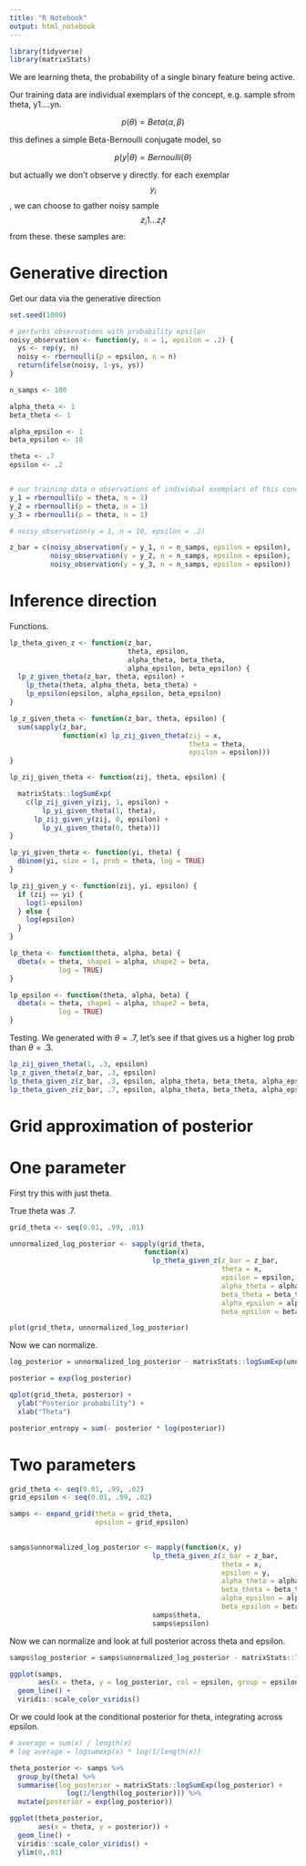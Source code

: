 ```yaml
---
title: "R Notebook"
output: html_notebook
---
```



```r
library(tidyverse)
library(matrixStats)
```
We are learning theta, the probability of a single binary feature being active. 


Our training data are individual exemplars of the concept, e.g. sample sfrom theta, y1....yn. 

$$ p(\theta) = Beta(\alpha, \beta) $$

this defines a simple Beta-Bernoulli conjugate model, so 

$$p(y | \theta) = Bernoulli(\theta)$$

but actually we don't observe y directly. for each exemplar $$y_i$$, we can choose to gather noisy sample $$z_i1...z_it$$ from these. these samples are: 

\begin{equation}
p(z_{ij} | y_i) = 
\begin{cases}
    \epsilon, & \text{for } y_i = 0 \\
    1-\epsilon, & \text{for } y_i = 1. \\
\end{cases}
\end{equation}


# Generative direction
Get our data via the generative direction

```r
set.seed(1000)

# perturbs observations with probability epsilon
noisy_observation <- function(y, n = 1, epsilon = .2) {
  ys <- rep(y, n)
  noisy <- rbernoulli(p = epsilon, n = n)
  return(ifelse(noisy, 1-ys, ys))
}

n_samps <- 100

alpha_theta <- 1
beta_theta <- 1

alpha_epsilon <- 1
beta_epsilon <- 10

theta <- .7
epsilon <- .2


# our training data n observations of individual exemplars of this concept y 
y_1 = rbernoulli(p = theta, n = 1)
y_2 = rbernoulli(p = theta, n = 1)
y_3 = rbernoulli(p = theta, n = 1)

# noisy_observation(y = 1, n = 10, epsilon = .2)

z_bar = c(noisy_observation(y = y_1, n = n_samps, epsilon = epsilon),
          noisy_observation(y = y_2, n = n_samps, epsilon = epsilon),
          noisy_observation(y = y_3, n = n_samps, epsilon = epsilon))
```

# Inference direction

Functions.

```r
lp_theta_given_z <- function(z_bar, 
                             theta, epsilon, 
                             alpha_theta, beta_theta, 
                             alpha_epsilon, beta_epsilon) {
  lp_z_given_theta(z_bar, theta, epsilon) + 
    lp_theta(theta, alpha_theta, beta_theta) + 
    lp_epsilon(epsilon, alpha_epsilon, beta_epsilon)
}

lp_z_given_theta <- function(z_bar, theta, epsilon) {
  sum(sapply(z_bar, 
             function(x) lp_zij_given_theta(zij = x, 
                                            theta = theta, 
                                            epsilon = epsilon)))
}

lp_zij_given_theta <- function(zij, theta, epsilon) {

  matrixStats::logSumExp(
    c(lp_zij_given_y(zij, 1, epsilon) + 
        lp_yi_given_theta(1, theta),
      lp_zij_given_y(zij, 0, epsilon) + 
        lp_yi_given_theta(0, theta)))
}

lp_yi_given_theta <- function(yi, theta) {
  dbinom(yi, size = 1, prob = theta, log = TRUE)
}

lp_zij_given_y <- function(zij, yi, epsilon) {
  if (zij == yi) {
    log(1-epsilon)
  } else {
    log(epsilon)
  }
}

lp_theta <- function(theta, alpha, beta) {
  dbeta(x = theta, shape1 = alpha, shape2 = beta, 
            log = TRUE)
}

lp_epsilon <- function(theta, alpha, beta) {
  dbeta(x = theta, shape1 = alpha, shape2 = beta, 
            log = TRUE)
}
```

Testing. We generated with $\theta = .7$, let's see if that gives us a higher log prob than $\theta = .3$.

```r
lp_zij_given_theta(1, .3, epsilon)
lp_z_given_theta(z_bar, .3, epsilon)
lp_theta_given_z(z_bar, .3, epsilon, alpha_theta, beta_theta, alpha_epsilon, beta_epsilon)
lp_theta_given_z(z_bar, .7, epsilon, alpha_theta, beta_theta, alpha_epsilon, beta_epsilon)
```

# Grid approximation of posterior

# One parameter

First try this with just theta. 

True theta was .7.

```r
grid_theta <- seq(0.01, .99, .01)

unnormalized_log_posterior <- sapply(grid_theta, 
                                 function(x) 
                                   lp_theta_given_z(z_bar = z_bar, 
                                                    theta = x, 
                                                    epsilon = epsilon, 
                                                    alpha_theta = alpha_theta, 
                                                    beta_theta = beta_theta,
                                                    alpha_epsilon = alpha_epsilon, 
                                                    beta_epsilon = beta_epsilon))

plot(grid_theta, unnormalized_log_posterior)
```

Now we can normalize. 

```r
log_posterior = unnormalized_log_posterior - matrixStats::logSumExp(unnormalized_log_posterior)

posterior = exp(log_posterior)

qplot(grid_theta, posterior) + 
  ylab("Posterior probability") +
  xlab("Theta")
```

```r
posterior_entropy = sum(- posterior * log(posterior))
```

# Two parameters

```r
grid_theta <- seq(0.01, .99, .02)
grid_epsilon <- seq(0.01, .99, .02)

samps <- expand_grid(theta = grid_theta,
                     epsilon = grid_epsilon) 
  

samps$unnormalized_log_posterior <- mapply(function(x, y) 
                                   lp_theta_given_z(z_bar = z_bar, 
                                                    theta = x, 
                                                    epsilon = y, 
                                                    alpha_theta = alpha_theta, 
                                                    beta_theta = beta_theta,
                                                    alpha_epsilon = alpha_epsilon, 
                                                    beta_epsilon = beta_epsilon), 
                                   samps$theta, 
                                   samps$epsilon)


```

Now we can normalize and look at full posterior across theta and epsilon. 

```r
samps$log_posterior = samps$unnormalized_log_posterior - matrixStats::logSumExp(samps$unnormalized_log_posterior)

ggplot(samps, 
       aes(x = theta, y = log_posterior, col = epsilon, group = epsilon)) +
  geom_line() + 
  viridis::scale_color_viridis()

```

Or we could look at the conditional posterior for theta, integrating across epsilon.

```r
# average = sum(x) / length(x) 
# log average = logsumexp(x) * log(1/length(x))

theta_posterior <- samps %>%
  group_by(theta) %>%
  summarise(log_posterior = matrixStats::logSumExp(log_posterior) + 
              log(1/length(log_posterior))) %>%
  mutate(posterior = exp(log_posterior))

ggplot(theta_posterior, 
       aes(x = theta, y = posterior)) +
  geom_line() + 
  viridis::scale_color_viridis() +
  ylim(0,.01)
  

```


